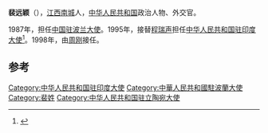 '''裴远颖'''（{{bd|1935年|||catIdx=}}），[[江西|江西]][[南城|南城]]人，[[中华人民共和国|中华人民共和国]]政治人物、外交官。

1987年，担任[[中国驻波兰大使列表|中国驻波兰大使]]。1995年，接替[[程瑞声|程瑞声]]担任[[中国驻印度大使列表|中华人民共和国驻印度大使]]<ref>{{cite web|author=中华人民共和国外交部|title=中国驻印度历任大使|url=http://www.fmprc.gov.cn/chn/pds/ziliao/wjrw/2167/t9147.htm|publisher=中华人民共和国外交部|accessdate=2012-03-03|archive-date=2009-04-20|archive-url=https://web.archive.org/web/20090420231422/http://www.fmprc.gov.cn/chn/pds/ziliao/wjrw/2167/t9147.htm|dead-url=no}}</ref>。1998年，由[[周刚|周刚]]接任。

== 参考 ==
{{reflist}}
{{start box}}
{{s-dip}}
{{succession box|[[王荩卿|王荩卿]]|[[刘颜顺|刘颜顺]]<br />[[陳棣|陳棣]]|[[中国驻波兰大使列表|中华人民共和国驻波兰大使]]<br /><small>兼駐[[中國駐立陶宛大使列表|立陶宛]]</small>|1987年7月-1992年4月}}
{{succession box|[[程瑞声|程瑞声]]|[[周刚|周刚]]|[[中国驻印度大使列表|中华人民共和国驻印度大使]]|1995年1月-1998年3月}}
{{end box}}
{{中国政治人物小作品}}
[[Category:中华人民共和国驻印度大使|Category:中华人民共和国驻印度大使]]
[[Category:中華人民共和國駐波蘭大使|Category:中華人民共和國駐波蘭大使]]
[[Category:裴姓|Category:裴姓]]
[[Category:中华人民共和国驻立陶宛大使|Category:中华人民共和国驻立陶宛大使]]